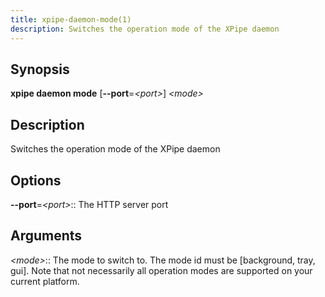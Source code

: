 ```yaml
---
title: xpipe-daemon-mode(1)
description: Switches the operation mode of the XPipe daemon
---
```


## Synopsis

**xpipe daemon mode** [**--port**=_&lt;port>_] _&lt;mode>_


## Description

Switches the operation mode of the XPipe daemon


## Options

**--port**=_&lt;port>_::
  The HTTP server port


## Arguments

_&lt;mode>_::
  The mode to switch to. The mode id must be [background, tray, gui]. Note that not necessarily all operation modes are supported on your current platform.
